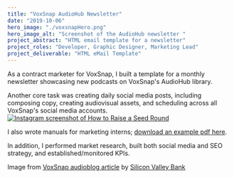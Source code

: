 ```yaml
---
title: "VoxSnap AudioHub Newsletter"
date: "2019-10-06"
hero_image: "./voxsnapHero.png"
hero_image_alt: "Screenshot of the AudioHub newsletter "
project_abstract: "HTML email template for a newsletter"
project_roles: "Developer, Graphic Designer, Marketing Lead"
project_deliverable: "HTML eMail Template"
---
```

As a contract marketer for VoxSnap, I built a template for a monthly newsletter showcasing new podcasts on VoxSnap's AudioHub library.

Another core task was creating daily social media posts, including composing copy, creating audiovisual assets, and scheduling across all VoxSnap's social media accounts.
[![Instagram screenshot of How to Raise a Seed Round](../../src/images/voxsnap/seedround.png)](https://www.instagram.com/p/B3pOBn3neQB/)

I also wrote manuals for marketing interns; [download an example pdf here](../../public/VoxSnapEditorialStyleGuide.pdf).

In addition, I performed market research, built both social media and SEO strategy, and established/monitored KPIs.

Image from [VoxSnap audioblog article](https://article.voxsnap.com/svb/the-startup-metrics-you-need-to-master-first)
by [Silicon Valley Bank](https://www.svb.com)
